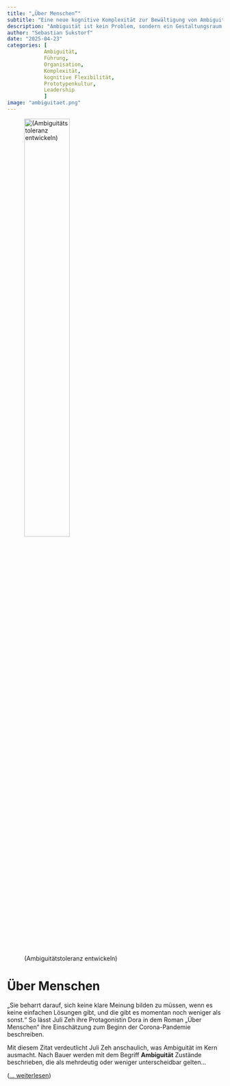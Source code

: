 ```yaml
---
title: "„Über Menschen“"
subtitle: "Eine neue kognitive Komplexität zur Bewältigung von Ambiguität in Organisationen"
description: "Ambiguität ist kein Problem, sondern ein Gestaltungsraum."
author: "Sebastian Sukstorf"
date: "2025-04-23"
categories: [
            Ambiguität, 
            Führung, 
            Organisation, 
            Komplexität, 
            kognitive Flexibilität, 
            Prototypenkultur, 
            Leadership
            ]
image: "ambiguitaet.png"
---
```


![(Ambiguitätstoleranz entwickeln)](ambiguitaet.png){fig-alt="Ambiguitätstoleranz entwickeln" fig-align="center" width=50%}

# Über Menschen

„Sie beharrt darauf, sich keine klare Meinung bilden zu müssen, wenn es keine einfachen Lösungen gibt, und die gibt es momentan noch weniger als sonst.“  So lässt Juli Zeh ihre Protagonistin Dora in dem Roman „Über Menschen“ ihre Einschätzung zum Beginn der Corona-Pandemie beschreiben.

Mit diesem Zitat verdeutlicht Juli Zeh anschaulich, was Ambiguität im Kern ausmacht. Nach Bauer werden mit dem Begriff **Ambiguität** Zustände beschrieben, die als mehrdeutig oder weniger unterscheidbar gelten...

([... weiterlesen](https://ambiguitaet.sukstorf.de))